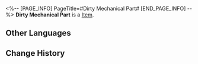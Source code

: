 <%-- [PAGE_INFO]
PageTitle=#Dirty Mechanical Part#
[END_PAGE_INFO] --%>
{{Item Infobox
|title       = Dirty Mechanical Part
|id          = 140182
|image       = Item Dirty Mechanical Part.png
|type        = 
|invCategory = Missions
|rarity      = 3
|effect      = 
|description =
A small part used for mechanical production. Smaller than a person's fist.
''"It is this small part that supports an avenger's moral cleanliness."''
}}
'''Dirty Mechanical Part''' is a [[Item]].

==Other Languages==
{{Other Languages
|en   = Dirty Mechanical Part
|zhs  = 脏兮兮的零件
|zht  = 髒兮兮的零件
|ja   = 汚れた部品
|ko   = 지저분한 부속품
|es   = Componente sucio
|fr   = Pièce mécanique sale
|ru   = Грязная деталь
|th   = ชิ้นส่วนที่สกปรก
|vi   = Linh Kiện Bị Bẩn
|de   = Schmutziges mechanisches Teil
|id   = Komponen Mesin Kotor
|pt   = Peça Mecânica Suja
}}

==Change History==
{{Change History|2.0}}